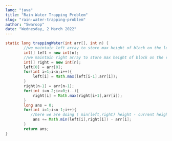 ```yaml
---
lang: "java"
title: "Rain Water Trapping Problem"
slug: "rain-water-trapping-problem"
author: "Swaroop"
date: "Wednesday, 2 March 2022"
---
```

```java
static long trappingWater(int arr[], int n) { 
        //we maintain left array to store max height of block on the left side of each index
        int[] left = new int[n];
        //we maintain right array to store max height of block on the right side of each index
        int[] right = new int[n];
        left[0] = arr[0];
        for(int i=1;i<n;i++){
            left[i] = Math.max(left[i-1],arr[i]);
        }
        right[n-1] = arr[n-1];
        for(int i=n-2;i>=0;i--){
            right[i] = Math.max(right[i+1],arr[i]);
        }
        long ans = 0;
        for(int i=1;i<n-1;i++){
           //here we are doing ( min(left,right) height - current height ) to get max amount of water that can be stored at that index
            ans += Math.min(left[i],right[i]) - arr[i];
        }
        return ans;
}
```
